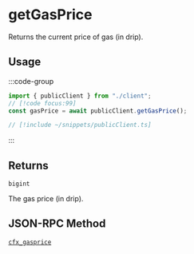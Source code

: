 # getGasPrice

Returns the current price of gas (in drip).

## Usage

:::code-group

```ts [example.ts]
import { publicClient } from "./client";
// [!code focus:99]
const gasPrice = await publicClient.getGasPrice();
```

```ts [client.ts] filename="client.ts"
// [!include ~/snippets/publicClient.ts]
```

:::

## Returns

`bigint`

The gas price (in drip).

## JSON-RPC Method

[`cfx_gasprice`](https://doc.confluxnetwork.org/docs/core/build/json-rpc/cfx-namespace#cfx_gasprice)
